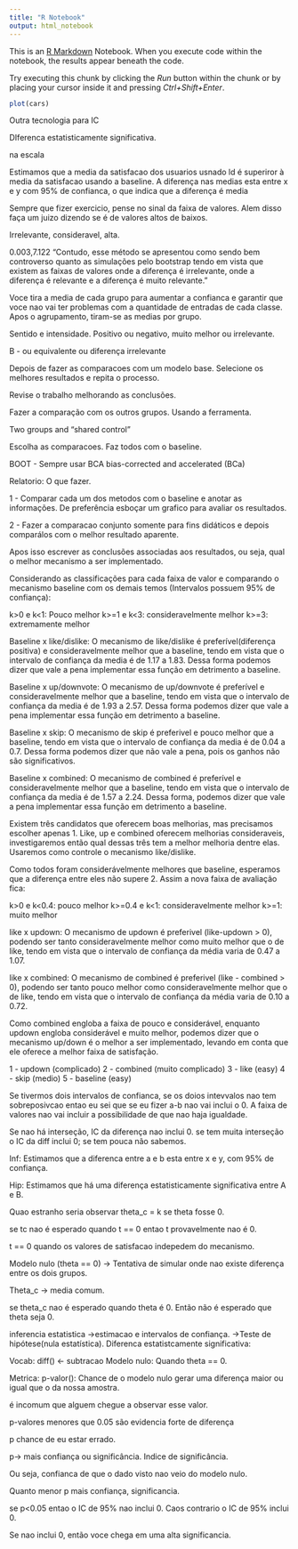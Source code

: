 ```yaml
---
title: "R Notebook"
output: html_notebook
---
```


This is an [R Markdown](http://rmarkdown.rstudio.com) Notebook. When you execute code within the notebook, the results appear beneath the code. 

Try executing this chunk by clicking the *Run* button within the chunk or by placing your cursor inside it and pressing *Ctrl+Shift+Enter*. 

```r
plot(cars)
```


Outra tecnologia para IC

DIferenca estatisticamente significativa.




na escala



Estimamos que a media da satisfacao dos usuarios usnado ld é superiror à media da satisfacao usando a baseline. A diferença nas medias esta entre x e y com 95% de confianca, o que indica que a diferença é media 

Sempre que fizer exercicio, pense no sinal da faixa de valores. Alem disso faça um juizo dizendo se é de valores altos de baixos.

Irrelevante, consideravel, alta.


0.003,7.122
"Contudo, esse método se apresentou como sendo bem controverso quanto as simulações pelo bootstrap tendo em vista que existem as faixas de valores onde a diferença é irrelevante, onde a diferença é relevante e a diferença é muito relevante."

Voce tira a media de cada grupo para aumentar a confianca e garantir que voce nao vai ter problemas com a quantidade de entradas de cada classe. Apos o agrupamento, tiram-se as medias por grupo.

Sentido e intensidade. Positivo ou negativo, muito melhor ou irrelevante.



B - ou equivalente ou diferença irrelevante


Depois de fazer as comparacoes com um modelo base. Selecione os melhores resultados e repita o processo.

Revise o trabalho melhorando as conclusões.

Fazer a comparação com os outros grupos. Usando a ferramenta.

Two groups and "shared control"

Escolha as comparacoes. Faz todos com o baseline.

BOOT - Sempre usar BCA
bias-corrected and accelerated (BCa)

Relatorio: O que fazer.

1 - Comparar cada um dos metodos com o baseline e anotar as informações.
De preferência esboçar um grafico para avaliar os resultados.

2 - Fazer a comparacao conjunto somente para fins didáticos e depois comparálos com o melhor resultado aparente.

Apos isso escrever as conclusões associadas aos resultados, ou seja, qual o melhor mecanismo a ser implementado.


Considerando as classificações para cada faixa de valor e comparando o mecanismo baseline com os demais temos (Intervalos possuem 95% de confiança):

k>0 e k<1: Pouco melhor
k>=1 e k<3: consideravelmente melhor
k>=3: extremamente melhor

Baseline x like/dislike: O mecanismo de like/dislike é preferível(diferença positiva) e consideravelmente melhor que a baseline, tendo em vista que o intervalo de confiança da media é de 1.17 a 1.83. Dessa forma podemos dizer que vale a pena implementar essa função em detrimento a baseline.



Baseline x up/downvote: O mecanismo de up/downvote é preferível e consideravelmente melhor que a baseline, tendo em vista que o intervalo de confiança da media é de 1.93 a 2.57. Dessa forma podemos dizer que vale a pena implementar essa função em detrimento a baseline.

Baseline x skip: O mecanismo de skip é preferivel e pouco melhor que a baseline, tendo em vista que o intervalo de confiança da media é de 0.04 a 0.7. Dessa forma podemos dizer que não vale a pena, pois os ganhos não são significativos.

Baseline x combined: O mecanismo de combined é preferível e consideravelmente melhor que a baseline, tendo em vista que o intervalo de confiança da media é de 1.57 a 2.24. Dessa forma, podemos dizer que vale a pena implementar essa função em detrimento a baseline.


Existem três candidatos que oferecem boas melhorias, mas precisamos escolher apenas 1. Like, up e combined oferecem melhorias consideraveis, investigaremos então qual dessas três tem a melhor melhoria dentre elas. Usaremos como controle o mecanismo like/dislike.

Como todos foram considerávelmente melhores que baseline, esperamos que a diferença entre eles não supere 2. Assim a nova faixa de avaliação fica:

k>0 e k<0.4: pouco melhor
k>=0.4 e k<1: consideravelmente melhor
k>=1: muito melhor


like x updown:  O mecanismo de updown é preferivel (like-updown > 0), podendo ser tanto consideravelmente melhor como muito melhor que o de like, tendo em vista que o intervalo de confiança da média varia de 0.47 a 1.07.

like x combined: O mecanismo de combined é preferivel (like - combined > 0), podendo ser tanto pouco melhor como consideravelmente melhor que o de like, tendo em vista que o intervalo de confiança da média varia de 0.10 a 0.72.



Como combined engloba a faixa de pouco e considerável, enquanto updown engloba considerável e muito melhor, podemos dizer que o mecanismo up/down é o melhor a ser implementado, levando em conta que ele oferece a melhor faixa de satisfação.


1 - updown (complicado)
2 - combined (muito complicado)
3 - like (easy)
4 - skip (medio)
5 - baseline (easy)


Se tivermos dois intervalos de confianca, se os doios intevvalos nao tem sobreposivcao entao eu sei que se eu fizer a-b nao vai inclui o 0. A faixa de valores nao vai incluir a possibilidade de que nao haja igualdade.

Se nao há interseção, IC da diferença nao inclui 0.
se tem muita interseção o IC da diff inclui 0;
se tem pouca não sabemos.



Inf: Estimamos que a diferenca entre a e b esta entre x e y, com 95% de confiança.

Hip: Estimamos que há uma diferença estatisticamente significativa entre A e B.

Quao estranho seria observar theta_c = k se theta fosse 0.

se tc nao é esperado quando t == 0
entao t provavelmente nao é 0.

t == 0 quando os valores de satisfacao indepedem do mecanismo.

Modelo nulo (theta == 0) -> Tentativa de simular onde nao existe diferença entre os dois grupos.


Theta_c -> media comum.


se theta_c nao é esperado quando theta é 0.
Então não é esperado que theta seja 0.

inferencia estatistica
->estimacao e intervalos de confiança.
->Teste de hipótese(nula estatística).
Diferenca estatistcamente significativa:


Vocab: diff() <- subtracao
Modelo nulo: Quando theta == 0.

Metrica: p-valor(): Chance de o modelo nulo gerar uma diferença maior ou igual que o da nossa amostra.

é incomum que alguem chegue a observar esse valor.

p-valores menores que 0.05 são evidencia forte de diferença

p chance de eu estar errado.

p-> mais confiança ou significância. Indice de significância.

Ou seja, confianca de que  o dado visto nao veio do modelo nulo.

Quanto menor p mais confiança, significancia.

se p<0.05 entao o IC de 95% nao inclui 0.
Caos contrario o IC de 95% inclui 0.

Se nao inclui 0, então voce chega em uma alta significancia.














